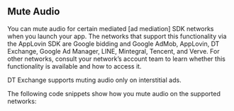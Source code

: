 ## Mute Audio

You can mute audio for certain <Glossary>mediated [ad mediation]</Glossary> <Abbr>SDK</Abbr> <Glossary>networks</Glossary> when you launch your app.
The networks that support this functionality via the AppLovin <Abbr>SDK</Abbr> are Google bidding and Google AdMob, AppLovin, <Abbr>DT</Abbr> Exchange, Google Ad Manager, LINE, Mintegral, Tencent, and Verve.
For other networks, consult your network’s account team to learn whether this functionality is available and how to access it.

<Callout type="note">
<Abbr>DT</Abbr> Exchange supports muting audio only on interstitial ads.
</Callout>

The following code snippets show how you mute audio on the supported networks:
